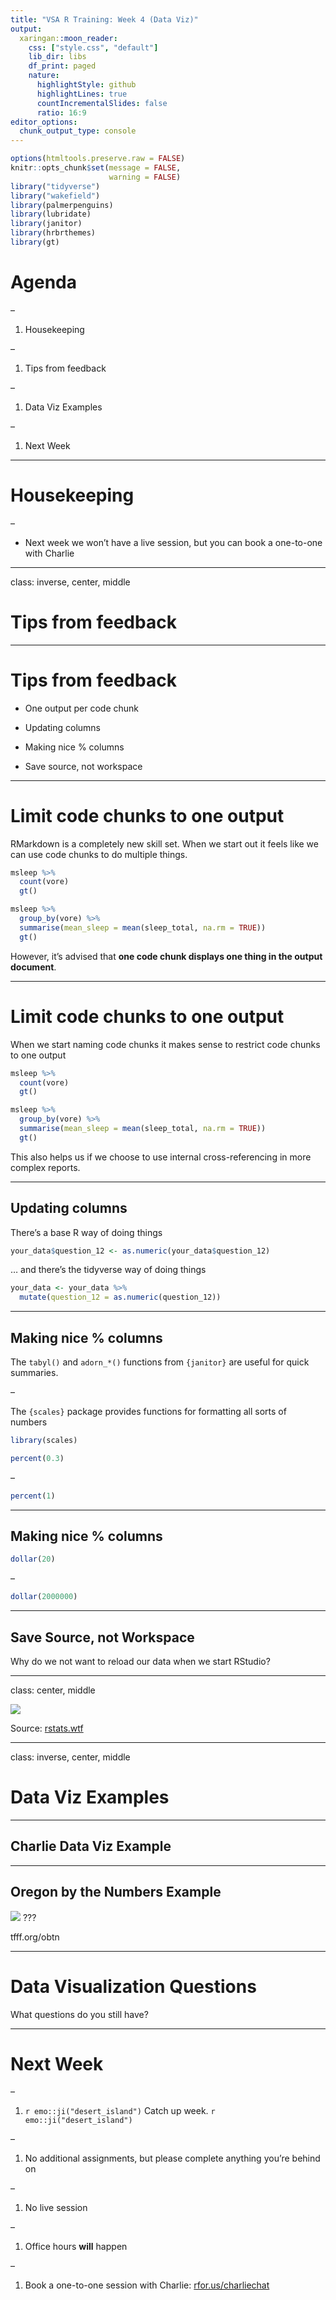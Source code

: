 ```yaml
---
title: "VSA R Training: Week 4 (Data Viz)"
output:
  xaringan::moon_reader:
    css: ["style.css", "default"]
    lib_dir: libs
    df_print: paged
    nature:
      highlightStyle: github
      highlightLines: true
      countIncrementalSlides: false
      ratio: 16:9
editor_options: 
  chunk_output_type: console
---
```


```r
options(htmltools.preserve.raw = FALSE)
knitr::opts_chunk$set(message = FALSE,
                      warning = FALSE)
library("tidyverse")
library("wakefield")
library(palmerpenguins)
library(lubridate)
library(janitor)
library(hrbrthemes)
library(gt)
```


# Agenda

--

1. Housekeeping

--

1. Tips from feedback

--

1. Data Viz Examples

--

1. Next Week

---

# Housekeeping

--

- Next week we won't have a live session, but you can book a one-to-one with Charlie

---

class: inverse, center, middle

# Tips from feedback

---

# Tips from feedback

- One output per code chunk

- Updating columns

- Making nice % columns

- Save source, not workspace

---

# Limit code chunks to one output

RMarkdown is a completely new skill set. When we start out it feels like we can use code chunks to do multiple things.

```r
msleep %>% 
  count(vore)
  gt()

msleep %>% 
  group_by(vore) %>% 
  summarise(mean_sleep = mean(sleep_total, na.rm = TRUE))
  gt()
```

However, it's advised that **one code chunk displays one thing in the output document**.

---

# Limit code chunks to one output

When we start naming code chunks it makes sense to restrict code chunks to one output


```r
msleep %>% 
  count(vore)
  gt()
```



```r
msleep %>% 
  group_by(vore) %>% 
  summarise(mean_sleep = mean(sleep_total, na.rm = TRUE))
  gt()
```


This also helps us if we choose to use internal cross-referencing in more complex reports.

---

## Updating columns

There's a base R way of doing things

```r
your_data$question_12 <- as.numeric(your_data$question_12)
```

... and there's the tidyverse way of doing things

```r
your_data <- your_data %>% 
  mutate(question_12 = as.numeric(question_12))
```

---

## Making nice % columns

The `tabyl()` and `adorn_*()` functions from `{janitor}` are useful for quick summaries.

--

The `{scales}` package provides functions for formatting all sorts of numbers

```r
library(scales)
```


```r
percent(0.3)
```

--

```r
percent(1)
```

---

## Making nice % columns


```r
dollar(20)
```

--

```r
dollar(2000000)
```



---

## Save Source, not Workspace

Why do we not want to reload our data when we start RStudio? 

---

class: center, middle

[![](https://rstats.wtf/img/if-you-liked-it-you-should-have-saved-the-source-for-it.jpg)](https://rstats.wtf/save-source.html)

Source: [rstats.wtf](https://rstats.wtf/save-source.html)


---

class: inverse, center, middle

# Data Viz Examples

---

## Charlie Data Viz Example

---

## Oregon by the Numbers Example

![](images/obtn-race-ethnicity.jpeg)
???

tfff.org/obtn


---

# Data Visualization Questions

What questions do you still have? 

---

# Next Week

--

1. `r emo::ji("desert_island")` Catch up week. `r emo::ji("desert_island")`

--

1. No additional assignments, but please complete anything you're behind on

--

1. No live session

--

1. Office hours **will** happen

--

1. Book a one-to-one session with Charlie: [rfor.us/charliechat](https://rfor.us/charliechat)



